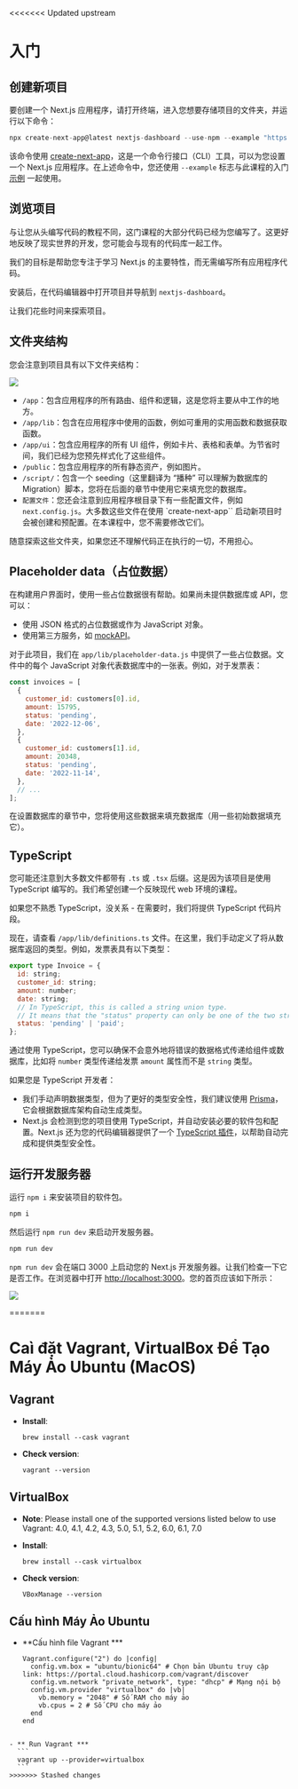 <<<<<<< Updated upstream

# 入门

## 创建新项目

要创建一个 Next.js 应用程序，请打开终端，进入您想要存储项目的文件夹，并运行以下命令：

```javascript copy
npx create-next-app@latest nextjs-dashboard --use-npm --example "https://github.com/vercel/next-learn/tree/main/dashboard/starter-example"
```

该命令使用 [create-next-app](https://nextjs.org/docs/app/api-reference/create-next-app)，这是一个命令行接口（CLI）工具，可以为您设置一个 Next.js 应用程序。在上述命令中，您还使用 `--example` 标志与此课程的入门 [示例](https://github.com/vercel/next-learn/tree/main/dashboard/starter-example) 一起使用。

## 浏览项目

与让您从头编写代码的教程不同，这门课程的大部分代码已经为您编写了。这更好地反映了现实世界的开发，您可能会与现有的代码库一起工作。

我们的目标是帮助您专注于学习 Next.js 的主要特性，而无需编写所有应用程序代码。

安装后，在代码编辑器中打开项目并导航到 `nextjs-dashboard`。

让我们花些时间来探索项目。

## 文件夹结构

您会注意到项目具有以下文件夹结构：

![](/chapter1-learn-folder-structure.avif)

- `/app`：包含应用程序的所有路由、组件和逻辑，这是您将主要从中工作的地方。
- `/app/lib`：包含在应用程序中使用的函数，例如可重用的实用函数和数据获取函数。
- `/app/ui`：包含应用程序的所有 UI 组件，例如卡片、表格和表单。为节省时间，我们已经为您预先样式化了这些组件。
- `/public`：包含应用程序的所有静态资产，例如图片。
- `/script/`：包含一个 seeding（这里翻译为 “播种” 可以理解为数据库的 Migration）脚本，您将在后面的章节中使用它来填充您的数据库。
- `配置文件`：您还会注意到应用程序根目录下有一些配置文件，例如 `next.config.js`。大多数这些文件在使用 `create-next-app`` 启动新项目时会被创建和预配置。在本课程中，您不需要修改它们。

随意探索这些文件夹，如果您还不理解代码正在执行的一切，不用担心。
## Placeholder data（占位数据）
在构建用户界面时，使用一些占位数据很有帮助。如果尚未提供数据库或 API，您可以：

- 使用 JSON 格式的占位数据或作为 JavaScript 对象。
- 使用第三方服务，如 [mockAPI](https://mockapi.io/)。

对于此项目，我们在 `app/lib/placeholder-data.js` 中提供了一些占位数据。文件中的每个 JavaScript 对象代表数据库中的一张表。例如，对于发票表：

```javascript showLineNumbers filename="/app/lib/placeholder-data.js" copy
const invoices = [
  {
    customer_id: customers[0].id,
    amount: 15795,
    status: 'pending',
    date: '2022-12-06',
  },
  {
    customer_id: customers[1].id,
    amount: 20348,
    status: 'pending',
    date: '2022-11-14',
  },
  // ...
];
```

在设置数据库的章节中，您将使用这些数据来填充数据库（用一些初始数据填充它）。
## TypeScript
您可能还注意到大多数文件都带有 `.ts` 或 `.tsx` 后缀。这是因为该项目是使用 TypeScript 编写的。我们希望创建一个反映现代 web 环境的课程。

如果您不熟悉 TypeScript，没关系 - 在需要时，我们将提供 TypeScript 代码片段。

现在，请查看 `/app/lib/definitions.ts` 文件。在这里，我们手动定义了将从数据库返回的类型。例如，发票表具有以下类型：

```javascript showLineNumbers filename="/app/lib/definitions.ts" copy
export type Invoice = {
  id: string;
  customer_id: string;
  amount: number;
  date: string;
  // In TypeScript, this is called a string union type.
  // It means that the "status" property can only be one of the two strings: 'pending' or 'paid'.
  status: 'pending' | 'paid';
};
```

通过使用 TypeScript，您可以确保不会意外地将错误的数据格式传递给组件或数据库，比如将 `number` 类型传递给发票 `amount` 属性而不是 `string` 类型。

如果您是 TypeScript 开发者：

- 我们手动声明数据类型，但为了更好的类型安全性，我们建议使用 [Prisma](https://www.prisma.io/)，它会根据数据库架构自动生成类型。
- Next.js 会检测到您的项目使用 TypeScript，并自动安装必要的软件包和配置。Next.js 还为您的代码编辑器提供了一个 [TypeScript 插件](https://nextjs.org/docs/app/building-your-application/configuring/typescript#typescript-plugin)，以帮助自动完成和提供类型安全性。

## 运行开发服务器

运行 `npm i` 来安装项目的软件包。

```javascript copy
npm i
```

然后运行 `npm run dev` 来启动开发服务器。

```javascript copy
npm run dev
```

`npm run dev` 会在端口 3000 上启动您的 Next.js 开发服务器。让我们检查一下它是否工作。在浏览器中打开 [http://localhost:3000](http://localhost:3000)。您的首页应该如下所示：

![](/chapter1-acme-unstyled.avif)

=======
# Caì đặt Vagrant, VirtualBox Để Tạo Máy Ảo Ubuntu (MacOS)

## Vagrant
  - **Install**: 
    ```copy
    brew install --cask vagrant
    ```

  - **Check version**: 
    ```copy
    vagrant --version
    ```

## VirtualBox

  - **Note**:  Please install one of the supported versions listed below to use Vagrant: 4.0, 4.1, 4.2, 4.3, 5.0, 5.1, 5.2, 6.0, 6.1, 7.0
  - **Install**: 
    ```copy
    brew install --cask virtualbox
    ```

  - **Check version**: 
    ```copy
    VBoxManage --version
    ```


## Cấu hình Máy Ảo Ubuntu

  - **Cấu hình file Vagrant ***
    ```
    Vagrant.configure("2") do |config|
      config.vm.box = "ubuntu/bionic64" # Chọn bản Ubuntu truy cập link: https://portal.cloud.hashicorp.com/vagrant/discover
      config.vm.network "private_network", type: "dhcp" # Mạng nội bộ
      config.vm.provider "virtualbox" do |vb|
        vb.memory = "2048" # Số RAM cho máy ảo
        vb.cpus = 2 # Số CPU cho máy ảo
      end
    end
  ```

  - ** Run Vagrant ***
    ```
    vagrant up --provider=virtualbox
    ```
>>>>>>> Stashed changes
